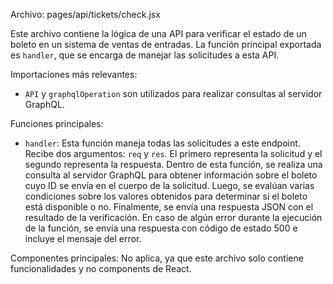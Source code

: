 

Archivo: pages/api/tickets/check.jsx

Este archivo contiene la lógica de una API para verificar el estado de un boleto en un sistema de ventas de entradas. La función principal exportada es `handler`, que se encarga de manejar las solicitudes a esta API.

Importaciones más relevantes:
- `API` y `graphqlOperation` son utilizados para realizar consultas al servidor GraphQL.

Funciones principales:
- `handler`: Esta función maneja todas las solicitudes a este endpoint. Recibe dos argumentos: `req` y `res`. El primero representa la solicitud y el segundo representa la respuesta. Dentro de esta función, se realiza una consulta al servidor GraphQL para obtener información sobre el boleto cuyo ID se envía en el cuerpo de la solicitud. Luego, se evalúan varias condiciones sobre los valores obtenidos para determinar si el boleto está disponible o no. Finalmente, se envía una respuesta JSON con el resultado de la verificación. En caso de algún error durante la ejecución de la función, se envía una respuesta con código de estado 500 e incluye el mensaje del error.

Componentes principales:
No aplica, ya que este archivo solo contiene funcionalidades y no components de React.